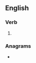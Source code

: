 ==English==

===Verb===
{{head|en|verb form}}

# {{present participle of|en|patine|nocat=1}}

===Anagrams===
* {{anagrams|en|a=agiinnpt|painting}}